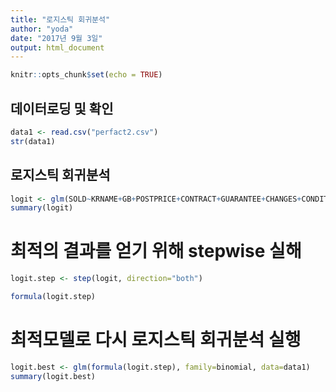 ```yaml
---
title: "로지스틱 회귀분석"
author: "yoda"
date: "2017년 9월 3일"
output: html_document
---
```


```r
knitr::opts_chunk$set(echo = TRUE)
```

## 데이터로딩 및 확인

```r
data1 <- read.csv("perfact2.csv")
str(data1)
```

## 로지스틱 회귀분석

```r
logit <- glm(SOLD~KRNAME+GB+POSTPRICE+CONTRACT+GUARANTEE+CHANGES+CONDITIONS+COMPONENT+POSTRELGAP+POSTNEXTGAP+RELPRICE+FALLRATE, family=binomial, data=data1)
summary(logit)
```

# 최적의 결과를 얻기 위해 stepwise 실해
```r
logit.step <- step(logit, direction="both")

```
```r
formula(logit.step)
```

# 최적모델로 다시 로지스틱 회귀분석 실행
```r
logit.best <- glm(formula(logit.step), family=binomial, data=data1)
summary(logit.best)
```


